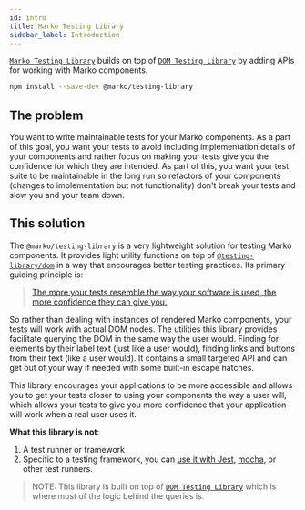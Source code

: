 ```yaml
---
id: intro
title: Marko Testing Library
sidebar_label: Introduction
---
```


[`Marko Testing Library`](https://github.com/marko-js/testing-library) builds on top of [`DOM Testing Library`](dom-testing-library/intro.mdx) by adding APIs for working with Marko components.

```bash npm2yarn
npm install --save-dev @marko/testing-library
```

## The problem

You want to write maintainable tests for your Marko components. As a part of this goal, you want your tests to avoid including implementation details of your components and rather focus on making your tests give you the confidence for which they are intended. As part of this, you want your test suite to be maintainable in the long run so refactors of your components (changes to implementation but not functionality) don't break your tests and slow you and your team down.

## This solution

The `@marko/testing-library` is a very lightweight solution for testing Marko components. It provides light utility functions on top of [`@testing-library/dom`](dom-testing-library/intro.mdx) in a way that encourages better testing practices. Its primary guiding principle is:

> [The more your tests resemble the way your software is used, the more confidence they can give you.](guiding-principles.mdx)

So rather than dealing with instances of rendered Marko components, your tests will work with actual DOM nodes. The utilities this library provides facilitate querying the DOM in the same way the user would. Finding for elements by their label text (just like a user would), finding links and buttons from their text (like a user would). It contains a small targeted API and can get out of your way if needed with some built-in escape hatches.

This library encourages your applications to be more accessible and allows you to get your tests closer to using your components the way a user will, which allows your tests to give you more confidence that your application will work when a real user uses it.

**What this library is not**:

1.  A test runner or framework
2.  Specific to a testing framework, you can [use it with Jest](setup.mdx#jest), [mocha](setup.mdx#mocha), or other test runners.

> NOTE: This library is built on top of [`DOM Testing Library`](dom-testing-library/intro.mdx) which is where most of the logic behind the queries is.
